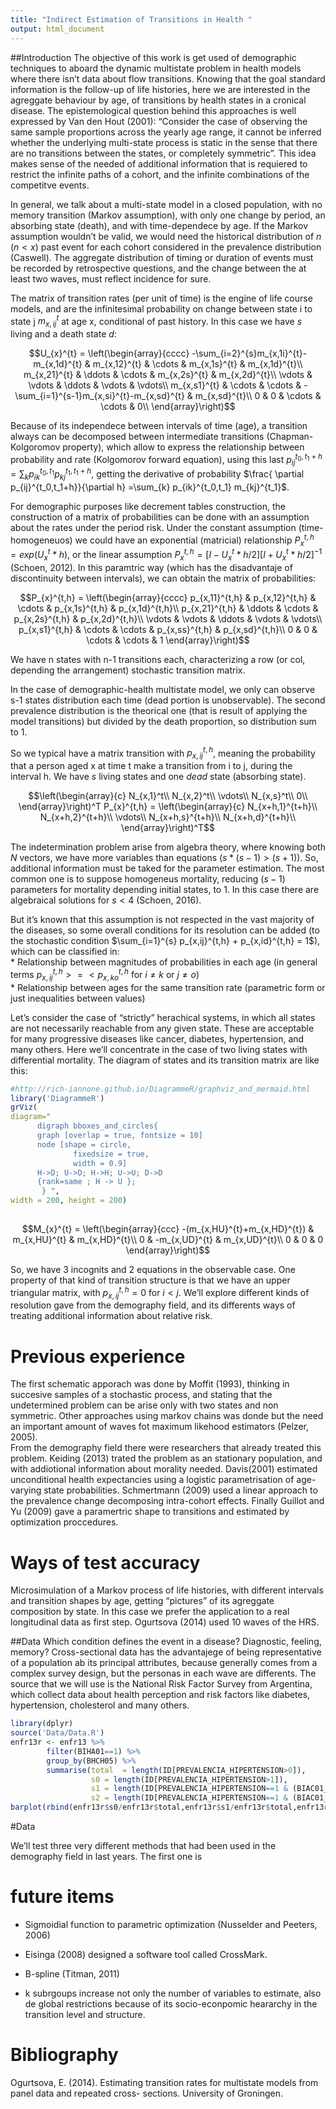 ```yaml
---
title: "Indirect Estimation of Transitions in Health "
output: html_document
---
```


##Introduction
The objective of this work is get used of demographic techniques to aboard the dynamic multistate problem in health models where there isn't data about flow transitions. Knowing that the goal standard information is the follow-up of life histories, here we are interested in the agreggate behaviour by age, of transitions by health states in a cronical disease.
The epistemological question behind this approaches is well expressed by Van den Hout (2001): "Consider the case of observing the same sample proportions across the yearly age range, it cannot be inferred whether the underlying multi-state process is static in the sense that there are no transitions between the states, or completely symmetric". This idea makes sense of the needed of additional information that is requiered to restrict the infinite paths of a cohort, and the infinite combinations of the competitve events.

In general, we talk about a multi-state model in a closed population, with no memory transition (Markov assumption), with only one change by period, an absorbing state (death), and with time-dependece by age. If the Markov assumption wouldn't be valid, we would need the historical distribution of $n$ $(n<x)$ past event for each cohort considered in the prevalence distribution (Caswell). The aggregate distribution of timing or duration of events must be recorded by retrospective questions, and the change between the at least two waves, must reflect incidence for sure.

The matrix of transition rates (per unit of time) is the engine of life course models, and are the infinitesimal probability on change between state i to state j $m_{x,ij}^{t}$ at age x, conditional of past history. In this case we have $s$ living and a death state $d$:

$$U_{x}^{t} = \left(\begin{array}{cccc} 
                 -\sum_{i=2}^{s}m_{x,1i}^{t}-m_{x,1d}^{t} & m_{x,12}^{t} & \cdots & m_{x,1s}^{t} & m_{x,1d}^{t}\\ 
                 m_{x,21}^{t} & \ddots & \cdots & m_{x,2s}^{t} & m_{x,2d}^{t}\\
                 \vdots & \vdots & \ddots & \vdots & \vdots\\ 
                 m_{x,s1}^{t} & \cdots & \cdots & -\sum_{i=1}^{s-1}m_{x,si}^{t}-m_{x,sd}^{t} & m_{x,sd}^{t}\\
                 0 & 0 & \cdots & \cdots & 0\\
                \end{array}\right)$$

Because of its independece between intervals of time (age), a transition always can be decomposed between intermediate transitions (Chapman-Kolgoromov property), which allow to express the relationship between probability and rate (Kolgomorov forward equation), using this last $p_{ij}^{t_0,t_1+h}=\sum_{k} p_{ik}^{t_0,t_1} p_{kj}^{t_1,t_1+h}$, getting the derivative of probability $\frac{ \partial p_{ij}^{t_0,t_1+h}}{\partial h} =\sum_{k} p_{ik}^{t_0,t_1} m_{kj}^{t_1}$.

For demographic purposes like decrement tables construction, the construction of a matrix of probabilities can be done with an assumption about the rates under the period risk. Under the constant assumption (time-homogeneuos) we could have an exponential (matricial) relationship $P_{x}^{t,h} = exp(U_{x}^{t}*h)$, or the linear assumption $P_{x}^{t,h} = [I-U_{x}^{t}*h/2][I+U_{x}^{t}*h/2]^{-1}$ (Schoen, 2012). In this paramtric way (which has the disadvantaje of discontinuity between intervals), we can obtain the matrix of probabilities:

$$P_{x}^{t,h} =  \left(\begin{array}{cccc} 
                 p_{x,11}^{t,h} & p_{x,12}^{t,h} & \cdots & p_{x,1s}^{t,h} & p_{x,1d}^{t,h}\\ 
                 p_{x,21}^{t,h} & \ddots & \cdots & p_{x,2s}^{t,h} & p_{x,2d}^{t,h}\\
                 \vdots & \vdots & \ddots & \vdots & \vdots\\ 
                 p_{x,s1}^{t,h} & \cdots & \cdots & p_{x,ss}^{t,h} & p_{x,sd}^{t,h}\\
                 0 & 0 & \cdots & \cdots & 1
                 \end{array}\right)$$

We have n states with n-1 transitions each, characterizing a row (or col, depending the arrangement) stochastic transition matrix.

In the case of demographic-health multistate model, we only can observe s-1 states distribution each time (dead portion is unobservable). The second prevalence distribution is the theorical one (that is result of applying the model transitions) but divided by the death proportion, so distribution sum to 1. 

So we typical have a matrix transition with $p_{x,ij}^{t,h}$, meaning the probability that a person aged x at time t make a transition from i to j, during the interval h. We have $s$ living states and one $dead$ state (absorbing state).

$$\left(\begin{array}{c} 
      N_{x,1}^t\\
      N_{x,2}^t\\
      \vdots\\
      N_{x,s}^t\\
      0\\
      \end{array}\right)^T
      P_{x}^{t,h} = 
      \left(\begin{array}{c} 
      N_{x+h,1}^{t+h}\\
      N_{x+h,2}^{t+h}\\
      \vdots\\
      N_{x+h,s}^{t+h}\\
      N_{x+h,d}^{t+h}\\
      \end{array}\right)^T$$
      
The indetermination problem arise from algebra theory, where knowing both $N$ vectors, we have more variables than equations ($s*(s-1)>(s+1)$). So, additional information must be taked for the parameter estimation. The most common one is to suppose homogeneus mortality, reducing $(s-1)$ parameters for mortality depending initial states, to 1. In this case there are algebraical solutions for $s<4$ (Schoen, 2016). 

But it's known that this assumption is not respected in the vast majority of the diseases, so some overall conditions for its resolution can be added (to the stochastic condition $\sum_{i=1}^{s} p_{x,ij}^{t,h} + p_{x,id}^{t,h} = 1$), which can be classified in:   
* Relationship between magnitudes of probabilities in each age (in general terms $p_{x,ij}^{t,h}>=<p_{x,ko}^{t,h}$ for $i\neq k$ or $j \neq o$)   
* Relationship between ages for the same transition rate (parametric form or just inequalities between values)   

Let's consider the case of "strictly" herachical systems, in which all states are not necessarily reachable from any given state. These are acceptable for many progressive diseases like cancer, diabetes, hypertension, and many others. 
Here we'll concentrate in the case of two living states with differential mortality. The diagram of states and its transition matrix are like this:  

```r
#http://rich-iannone.github.io/DiagrammeR/graphviz_and_mermaid.html
library('DiagrammeR')
grViz(
diagram="
      digraph bboxes_and_circles{
      graph [overlap = true, fontsize = 10]
      node [shape = circle,
              fixedsize = true,
              width = 0.9]
      H->D; U->D; H->H; U->U; D->D 
      {rank=same ; H -> U };
       } ",
width = 200, height = 200)
 
```
  
$$M_{x}^{t} = \left(\begin{array}{ccc} 
                 -(m_{x,HU}^{t}+m_{x,HD}^{t})   &    m_{x,HU}^{t}    &     m_{x,HD}^{t}\\ 
                 0   &    -m_{x,UD}^{t}    &  m_{x,UD}^{t}\\
                 0 & 0 & 0
                \end{array}\right)$$
  
So, we have 3 incognits and 2 equations in the observable case. One property of that kind of transition structure is that we have an upper triangular matrix, with $p_{x,ij}^{t,h}=0$ for $i<j$. 
We'll explore different kinds of resolution gave from the demography field, and its differents ways of treating additional information about relative risk.

# Previous experience

The first schematic apporach was done by Moffit (1993), thinking in succesive samples of a stochastic process, and stating that the undetermined problem can be arise only with two states and non symmetric. Other approaches using markov chains was donde but the need an important amount of waves fot maximum likehood estimators (Pelzer, 2005).  
From the demography field there were researchers that already treated this problem. Keiding (2013) trated the problem as an stationary population, and with addiotional information about morality needed. Davis(2001) estimated unconditional health expectancies using a logistic parametrisation of age-varying state probabilities. Schmertmann (2009) used a linear approach to the prevalence change decomposing intra-cohort effects. Finally Guillot and Yu (2009) gave a paramertric shape to transitions and estimated by optimization proccedures. 

# Ways of test accuracy
Microsimulation of a Markov process of life histories, with different intervals and transition shapes by age, getting "pictures" of its agreggate composition by state. In this case we prefer the application to a real longitudinal data as first step. Ogurtsova (2014) used 10 waves of the HRS. 

##Data
Which condition defines the event in a disease? Diagnostic, feeling, memory?
Cross-sectional data has the advantajege of being representative of a population ab its principal attributes, because generally comes from a complex survey design, but the personas in each wave are differents.
The source that we will use is the National Risk Factor Survey from Argentina, which collect data about health perception and risk factors like diabetes, hypertension, cholesterol and many others.  

```r
library(dplyr)
source('Data/Data.R')
enfr13r <- enfr13 %>%
        filter(BIHA01==1) %>%
        group_by(BHCH05) %>%
        summarise(total  = length(ID[PREVALENCIA_HIPERTENSION>0]),
                  s0 = length(ID[PREVALENCIA_HIPERTENSION>1]),
                  s1 = length(ID[PREVALENCIA_HIPERTENSION==1 & (BIAC01_01>1 & BIAC01_02>1)]),
                  s2 = length(ID[PREVALENCIA_HIPERTENSION==1 & (BIAC01_01==1 | BIAC01_02==1)]))
barplot(rbind(enfr13r$s0/enfr13r$total,enfr13r$s1/enfr13r$total,enfr13r$s2/enfr13r$total),names.arg = enfr13r$BHCH05)
```


#Data

We'll test three very different methods that had been used in the demography field in last years. The first one is  

# future items
* Sigmoidial function to parametric optimization (Nusselder and Peeters, 2006)
* Eisinga (2008) designed a software tool called CrossMark.
* B-spline (Titman, 2011)

* k subrgoups increase not only the number of variables to estimate, also de global restrictions because of its socio-econpomic heararchy in the transition level and structure.

# Bibliography
Ogurtsova, E. (2014). Estimating transition rates for multistate models from panel data and repeated cross-
sections. University of Groningen.

